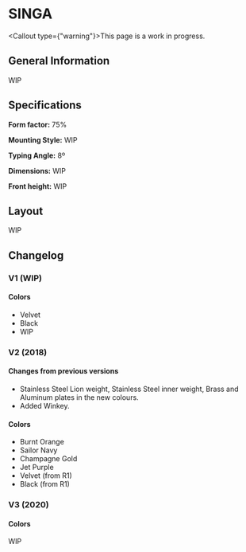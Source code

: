 
# SINGA

<Callout type={"warning"}>This page is a work in progress.</Callout>

## General Information

WIP

## Specifications

**Form factor:** 75%

**Mounting Style:** WIP

**Typing Angle:** 8º

**Dimensions:** WIP

**Front height:** WIP

## Layout

WIP

## Changelog

### V1 (WIP)

#### Colors

- Velvet
- Black
- WIP

### V2 (2018)

#### Changes from previous versions

- Stainless Steel Lion weight, Stainless Steel inner weight, Brass and Aluminum plates in the new colours.
- Added Winkey.

#### Colors

- Burnt Orange
- Sailor Navy
- Champagne Gold
- Jet Purple
- Velvet (from R1)
- Black (from R1)

### V3 (2020)

#### Colors

WIP
